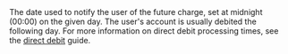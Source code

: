   
<ParamField body="ChargeDate" type="timestamp">     
The date used to notify the user of the future charge, set at midnight (00:00) on the given day. The user's account is usually debited the following day. For more information on direct debit processing times, see the <a href="/guides/payment-methods/banking/direct-debit">direct debit</a> guide. 
</ParamField>
